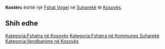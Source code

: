 {{Fshat në Kosovës
 | Emri                = Kostërc
| sqi_N_name = Kostërc
| sqi_N_FULL_NAME_RO = Kostërc
| sqi_N_FULL_NAME_ND_RO = Kosterc
| sqi_N_SORT_NAME_RG = KOSTERC
| sqi_N_FULL_NAME_RG = Kostërc
| sqi_N_FULL_NAME_ND_RG = Kosterc
| srp_N_name = Kostrc
| srp_N_FULL_NAME_RO = Kostrc
| srp_N_FULL_NAME_ND_RO = Kostrc
| srp_N_SORT_NAME_RG = KOSTRC
| srp_N_FULL_NAME_RG = Kostrc
| srp_N_FULL_NAME_ND_RG = Kostrc
| srp_NS_name = Кострц
| srp_NS_FULL_NAME_RO = Кострц
| srp_NS_FULL_NAME_ND_RO = Кострц
| srp_NS_SORT_NAME_RG = КОСТРЦ
| srp_NS_FULL_NAME_RG = Кострц
| srp_NS_FULL_NAME_ND_RG = Кострц

 | Emri (Rasa dhanore) = 
 | Figura              = 
 | Shteti              = Kosovo
 | Komuna              = Suharekë
 | Kodi postar         = 
 | Sipërfaqja          = 

 | Popullsia           = 

 | Regj. i popullsisë  = 
 | Dend. e popullsisë  = 
 | Faqja zyrtare       = 
 <!--- Koordinatat ----> 
 | Gjerësia            = 42.782778
 | Gjatësia            = 20.688611
 | Lartësia            = 
}}
'''Kostërc''' është një [[Fshat Vogel]] në [[Suharekë]] të [[Kosovës]].

<!-- == Gjeografia == -->
<!-- == Historia == -->
<!-- == Demografia == -->
== Shih edhe ==
{{Komuna Suharekë}}
{{Kosovo-Administrata-Cung}}

[[Kategoria:Fshatra në Kosovës]]
[[Kategoria:Fshatra në Kommunes Suharekë]]
[[Kategoria:Vendbanime në Kosovës]]